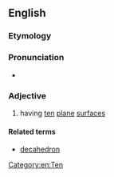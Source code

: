 ==English==

===Etymology===
{{confix|en|deca|hedral}}

===Pronunciation===
* {{a|UK}} {{IPA|[ˌdɛkəˈhiːdɹəɫ]|lang=en}}

===Adjective===
{{en-adj|-}}

# having [[ten]] [[plane]] [[surface]]s

====Related terms====
* [[decahedron]]

[[Category:en:Ten]]